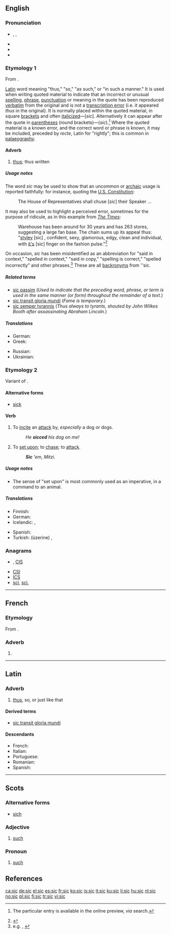 ==English==
{{wikipedia}}

===Pronunciation===
* {{enPR|sĭk}}, {{IPA|/sɪk/}}, {{SAMPA|/sIk/}}
* {{audio|en-us-sic.ogg|Audio (US)}}
* {{rhymes|ɪk}}
* {{homophones|sick}}

===Etymology 1===
From {{etyl|la}} {{term|sic|sīc|thus, so|lang=la}}.

[[Latin]] word meaning "thus," "so," "as such," or "in such a manner." It is used when writing quoted material to indicate that an incorrect or unusual [[spelling]], [[phrase]], [[punctuation]] or meaning in the quote has been reproduced [[wiktionary:verbatim|verbatim]] from the original and is not a [[transcription error]] (i.e. it appeared ''thus'' in the original). It is normally placed within the quoted material, in square [[bracket]]s and often [[Italic type|italicized]]&mdash;[''sic'']. Alternatively it can appear after the quote in [[parentheses]] (round brackets)&mdash;(''sic'').<ref name="cgsau">{{Cite book|url=http://cup.columbia.edu/bookpreview/978-0-231-06989-2/ |chapter=sic (adv.) |title=The Columbia Guide to Standard American English|first=Kenneth G. |last=Wilson |publisher=[[Columbia University Press]] |year=1993 |accessdate=2009-11-03}} The particular entry is available in the online preview, ''via'' search.</ref> Where the quoted material is a known error, and the correct word or phrase is known, it may be included, preceded by ''recte'', Latin for "rightly"; this is common in [[palaeography]].

====Adverb====
{{en-adv|-}}

# [[thus]]; thus written

=====Usage notes=====
The word ''sic'' may be used to show that an uncommon or [[Archaism|archaic]] usage is reported faithfully: for instance, quoting the [[U.S. Constitution]]:
:The House of Representatives shall chuse [''sic''] their Speaker ... <!-- Note that the spelling "chuse" is the point of this quotation - do not correct it to "choose" -->
It may also be used to highlight a perceived error, sometimes for the purpose of ridicule, as in this example from ''[[The Times]]'':
:Warehouse has been around for 30 years and has 263 stores, suggesting a large fan base. The chain sums up its appeal thus: "[[:wiktionary:stylish|styley]] [sic]<!-- the original is not italicised-->, confident, sexy, glamorous, edgy, clean and individual, with <!-- Don't correct this either. --> [[:wiktionary:it's|it's]] [sic]<!-- the original is not italicised--> finger on the fashion pulse."<ref>{{Cite news|first=Anne |last=Ashworth |title=Chain reaction: Warehouse |url=http://women.timesonline.co.uk/article/0,,26930-2234374,00.html |work=[[The Times]] |date=2006-06-21 |accessdate=2007-01-06 }}</ref>

On occasion, ''sic'' has been misidentified as an abbreviation for "said in context," "spelled in context," "said in copy," "spelling is correct," "spelled incorrectly" and other phrases.<ref>e.g. {{Cite web|url=http://www.abbreviations.com |title=Abbreviations.com |accessdate=2010-01-27 }}, {{Cite web|url=http://acronyms.thefreedictionary.com |title=Thefreedictionary.com |accessdate=2010-01-27 }}</ref> These are all [[backronym]]s from ''sic.

=====Related terms=====
* [[sic passim]] (''Used to indicate that the preceding word, phrase, or term is used in the same manner (or form) throughout the remainder of a text.'')
* [[sic transit gloria mundi]] (''Fame is temporary.'')
* [[sic semper tyrannis]] (''Thus always to tyrants, shouted by John Wilkes Booth after assassinating Abraham Lincoln.'')

=====Translations=====
{{trans-top|thus, thus written}}
* German: {{t|de|dasselbe}}
* Greek: {{t|el|αυτολεξεί}}
{{trans-mid}}
* Russian: {{t+|ru|так|tr=tak}}
* Ukrainian: {{t+|uk|так|tr=tak|xs=Ukrainian}}
{{trans-bottom}}

===Etymology 2===
Variant of {{term|seek}}.

====Alternative forms====
* [[sick]]

====Verb====
{{en-verb|sic|c|ing}}

# {{transitive}} To [[incite]] an [[attack]] by, ''especially'' a dog or dogs.
#: ''He '''sicced''' his dog on me!''
# {{transitive}} To [[set upon]]; to [[chase]]; to [[attack]].
#: '''''Sic''' 'em, Mitzi.''

=====Usage notes=====
* The sense of "set upon" is most commonly used as an imperative, in a command to an animal.

=====Translations=====
{{trans-top|incite an attack by}}
* Finnish: {{t-|fi|usuttaa}}
* German: {{t-|de|hetzen}}
* Icelandic: {{t-|is|siga}}, {{t|is|etja}}
{{trans-mid}}
* Spanish: {{t+|es|azuzar}}
* Turkish: (üzerine) {{t|tr|salmak}}, {{t|tr|saldırtmak}}
{{trans-bottom}}

{{trans-top|set upon}}
{{trans-mid}}
{{trans-bottom}}

===Anagrams===
* {{alphagram|[[cis#English|cis]]}} , [[CIS#English|CIS]]
* [[CSI#English|CSI]]
* [[ICS#English|ICS]]
* [[sci#English|sci]], [[sci.#English|sci.]]

----

==French==

===Etymology===
From {{etyl|la|fr}} {{term|sic|sīc|thus, so|lang=la}}.

===Adverb===
{{fr-adv}}

# {{l|en|sic}}

----

==Latin==

===Adverb===
{{infl|la|adverb|head=sīc}}

# [[thus]], so, or just like that

====Derived terms====
* [[sic transit gloria mundi]]

====Descendants====
* French: {{l|fr|si}}
* Italian: {{l|it|sì}}
* Portuguese: {{l|pt|sim}}
* Romanian: {{l|ro|şi}}
* Spanish: {{l|es|sí}}

----

==Scots==

===Alternative forms===
* [[sich#Scots|sich]]

===Adjective===
{{sco-adj}}

# [[such]]

===Pronoun===
{{sco-pron}}

# [[such]]

==References==
<references/>

[[ca:sic]]
[[de:sic]]
[[el:sic]]
[[es:sic]]
[[fr:sic]]
[[ko:sic]]
[[is:sic]]
[[it:sic]]
[[ku:sic]]
[[li:sic]]
[[hu:sic]]
[[nl:sic]]
[[no:sic]]
[[pl:sic]]
[[fi:sic]]
[[tr:sic]]
[[vi:sic]]